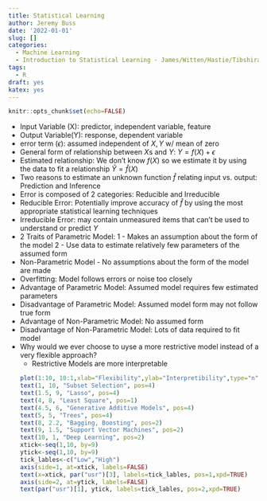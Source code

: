```yaml
---
title: Statistical Learning
author: Jeremy Buss
date: '2022-01-01'
slug: []
categories: 
  - Machine Learning
  - Introduction to Statistical Learning - James/Witten/Hastie/Tibshirani
tags:
  - R
draft: yes
katex: yes
---
```


```r
knitr::opts_chunk$set(echo=FALSE)
```

- Input Variable (X): predictor, independent variable, feature
- Output Variable(Y): response, dependent variable
- error term ($\epsilon$): assumed independent of $X, Y$ w/ mean of zero
- General form of relationship between $X$s and $Y$: $Y=f(X) + \epsilon$
- Estimated relationship: We don't know $f(X)$ so we estimate it by using the data to fit a relationship $\hat{Y}=\hat{f}(X)$
- Two reasons to estimate an unknown function $\hat{f}$ relating input vs. output: Prediction and Inference
- Error is composed of 2 categories: Reducible and Irreducible
- Reducible Error: Potentially improve accuracy of $\hat{f}$ by using the most appropriate statistical learning techniques
- Irreducible Error: may contain unmeasured items that can't be used to understand or predict $Y$
- 2 Traits of Parametric Model: 
  1 - Makes an assumption about the form of the model
  2 - Use data to estimate relatively few parameters of the assumed form
- Non-Parametric Model - No assumptions about the form of the model are made
- Overfitting: Model follows errors or noise too closely
- Advantage of Parametric Model: Assumed model requires few estimated parameters
- Disadvantage of Parametric Model: Assumed model form may not follow true form
- Advantage of Non-Parametric Model: No assumed form
- Disadvantage of Non-Parametric Model: Lots of data required to fit model
- Why would we ever choose to uyse a more restrictive model instead of a very flexible approach?
  - Restrictive Models are more interpretable
```r
plot(1:10, 10:1,xlab="Flexibility",ylab="Interpretibility",type="n",xaxt="n",yaxt="n")
text(1, 10, "Subset Selection", pos=4)
text(1.5, 9, "Lasso", pos=4)
text(4, 8, "Least Square", pos=1)
text(4.5, 6, "Generative Additive Models", pos=4)
text(5, 5, "Trees", pos=4)
text(8, 2.2, "Bagging, Boosting", pos=2)
text(9, 1.5, "Support Vector Machines", pos=2)
text(10, 1, "Deep Learning", pos=2)
xtick<-seq(1,10, by=9)
ytick<-seq(1,10, by=9)
tick_lables<-c("Low","High")
axis(side=1, at=xtick, labels=FALSE)
text(x=xtick, par("usr")[3], labels=tick_lables, pos=1,xpd=TRUE)
axis(side=2, at=ytick, labels=FALSE)
text(par("usr")[1], ytick, labels=tick_lables, pos=2,xpd=TRUE)
```
  
  